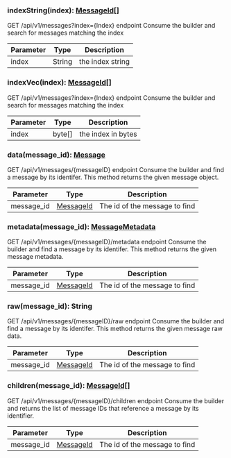### indexString(index): [MessageId[]](#messageid)

GET /api/v1/messages?index={Index} endpoint
Consume the builder and search for messages matching the index

| Parameter | Type   | Description      |
| --------- | ------ | ---------------- |
| index     | String | the index string |

### indexVec(index): [MessageId[]](#messageid)

GET /api/v1/messages?index={Index} endpoint
Consume the builder and search for messages matching the index

| Parameter | Type   | Description        |
| --------- | ------ | ------------------ |
| index     | byte[] | the index in bytes |

### data(message_id): [Message](#message)

GET /api/v1/messages/{messageID} endpoint
Consume the builder and find a message by its identifer. This method returns the given message object.

| Parameter  | Type                    | Description                   |
| ---------- | ----------------------- | ----------------------------- |
| message_id | [MessageId](#messageid) | The id of the message to find |

### metadata(message_id): [MessageMetadata](#messagemetadata)

GET /api/v1/messages/{messageID}/metadata endpoint
Consume the builder and find a message by its identifer. This method returns the given message metadata.

| Parameter  | Type                    | Description                   |
| ---------- | ----------------------- | ----------------------------- |
| message_id | [MessageId](#messageid) | The id of the message to find |

### raw(message_id): String

GET /api/v1/messages/{messageID}/raw endpoint
Consume the builder and find a message by its identifer. This method returns the given message raw data.

| Parameter  | Type                    | Description                   |
| ---------- | ----------------------- | ----------------------------- |
| message_id | [MessageId](#messageid) | The id of the message to find |

### children(message_id): [MessageId[]](#messageid)

GET /api/v1/messages/{messageID}/children endpoint
Consume the builder and returns the list of message IDs that reference a message by its identifier.

| Parameter  | Type                    | Description                   |
| ---------- | ----------------------- | ----------------------------- |
| message_id | [MessageId](#messageid) | The id of the message to find |
